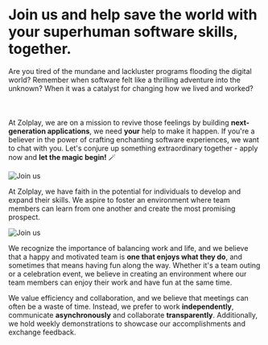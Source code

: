 
# Join us and help save the world with your <Gradient>superhuman software skills</Gradient>, together.

Are you tired of the mundane and lackluster programs flooding the digital world? Remember when software felt like a thrilling adventure into the unknown? When it was a catalyst for changing how we lived and worked?<br></br><br></br>At Zolplay, we are on a mission to revive those feelings by building <b>next-generation applications</b>, we need <b>your</b> help to make it happen. If you're a believer in the power of crafting <Red>enchanting software experiences</Red>, we want to chat with you. Let's conjure up something extraordinary together - apply now and <b>let the magic begin!</b> 🪄

<RenderIfConfig configKey='showOpenPositions' expectedValue={true}>
  <OpenPositionButton />
</RenderIfConfig>

<Image src={WorkshopImage} alt='Join us' placeholder='blur' />

At Zolplay, we have faith in the potential for individuals to <Gradient>develop and expand their skills</Gradient>. We aspire to foster an environment where team members can learn from one another and create the most promising prospect.

<Image src={FunImage} alt='Join us' placeholder='blur' />

We recognize the importance of <Green>balancing work and life</Green>, and we believe that a happy and motivated team is <b>one that enjoys what they do</b>, and sometimes that means having fun along the way. Whether it's a team outing or a celebration event, we believe in creating an environment where our team members can enjoy their work and have fun at the same time.

We value efficiency and collaboration, and we believe that <Red>meetings can often be a waste of time</Red>. Instead, we prefer to work <b>independently</b>, communicate <b>asynchronously</b> and collaborate <b>transparently</b>. Additionally, we hold weekly demonstrations to showcase our accomplishments and exchange feedback.

<Positions />
